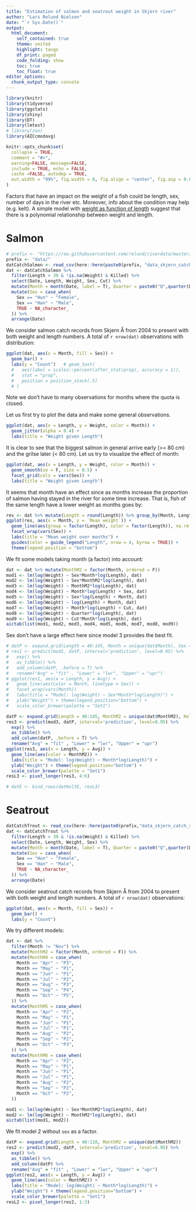 ```yaml
---
title: "Estimation of salmon and seatrout weight in Skjern river"
author: "Lars Relund Nielsen"
date: "`r Sys.Date()`"
output: 
  html_document:
    self_contained: true
    theme: united
    highlight: tango
    df_print: paged
    code_folding: show
    toc: true
    toc_float: true
editor_options: 
  chunk_output_type: console
---
```


```r
library(knitr)
library(tidyverse)
library(ggstats)
library(shiny)
library(DT)
library(lmtest)
# library(zoo)
library(AICcmodavg)

knitr::opts_chunk$set(
  collapse = TRUE,
  comment = "#>",
  warning=FALSE, message=FALSE, 
  include = TRUE, echo = FALSE, 
  cache =FALSE, autodep = TRUE,
  out.width = "99%", fig.width = 8, fig.align = "center", fig.asp = 0.62
)
```

Factors that have an impact on the weight of a fish could be length, sex, number of days in the river etc. Moreover, info about the condition may help (e.g. kelt). A simple model with [weight as function of length](https://en.wikipedia.org/wiki/Standard_weight_in_fish) suggest that there is a polynomial relationship between weight and length.


# Salmon

```r
# prefix <- "https://raw.githubusercontent.com/relund/riverdata/master/data/"
prefix <- "data/"
datCatchSalmon <- read_csv(here::here(paste0(prefix, "data_skjern_catch_salmon", "_", 2004:year(now()), ".csv")))
dat <- datCatchSalmon %>% 
  filter(Length > 39 & !is.na(Weight) & Killed) %>% 
  select(Date, Length, Weight, Sex, Cut) %>% 
  mutate(Month = month(Date, label = T), Quarter = paste0("Q",quarter(Date))) %>% 
  mutate(Sex = case_when(
    Sex == "Hun" ~ "Female",
    Sex == "Han" ~ "Male",
    TRUE ~ NA_character_
  )) %>% 
  arrange(Date)
```

We consider salmon catch records from Skjern Å from 2004 to present with both weight and length numbers. A total of `r nrow(dat)` observations with distribution:

```r
ggplot(dat, aes(x = Month, fill = Sex)) + 
  geom_bar() +
  labs(y = "Count")   # geom_text(
  #   aes(label = scales::percent(after_stat(prop), accuracy = 1)),
  #   stat = "prop",
  #   position = position_stack(.5)
  # )
```

Note we don't have to many observations for months where the quota is closed. 



Let us first try to plot the data and make some general observations.

```r
ggplot(dat, aes(x = Length, y = Weight, color = Month)) +
  geom_jitter(alpha = 0.4) + 
  labs(title = "Weight given Length") 
```

It is clear to see that the biggest salmon in general arrive early (>= 80 cm) and the grilse later (< 80 cm). 
Let us try to visualize the effect of month:

```r
ggplot(dat, aes(x = Length, y = Weight, color = Month)) +
  geom_smooth(se = F, size = 0.5) + 
  facet_grid(cols = vars(Sex)) + 
  labs(title = "Weight given Length") 
```

It seems that month have an effect since as months increase the proportion of salmon having stayed in the river for some time increase. That is, fish of the same length have a lower weight as months goes by:

```r
res <- dat %>% mutate(Length = round(Length)) %>% group_by(Month, Length, Sex) %>% summarise(`Mean weight` = mean(Weight)) %>% arrange(Length)
ggplot(res, aes(x = Month, y = `Mean weight`)) +
  geom_line(aes(group = factor(Length), color = factor(Length)), na.rm = T) +
  facet_wrap(vars(Sex)) + 
  labs(title = "Mean weight over months") +
  guides(color = guide_legend("Length", nrow = 4, byrow = TRUE)) + 
  theme(legend.position = "bottom")
```



We fit some models taking month (a factor) into account:

```r
dat <- dat %>% mutate(MonthM2 = factor(Month, ordered = F))
mod1 <- lm(log(Weight) ~ Sex*Month*log(Length), dat)
mod2 <- lm(log(Weight) ~ Sex*MonthM2*log(Length), dat)
mod3 <- lm(log(Weight) ~ MonthM2*log(Length), dat)
mod4 <- lm(log(Weight) ~ Month*log(Length) + Sex, dat)
mod5 <- lm(log(Weight) ~ Sex*log(Length) + Month, dat)
mod6 <- lm(log(Weight) ~ log(Length) + Month, dat)
mod7 <- lm(log(Weight) ~ Month*log(Length) + Cut, dat)
mod8 <- lm(log(Weight) ~ Quarter*log(Length), dat)
mod9 <- lm(log(Weight) ~ Cut*Month*log(Length), dat)
aictab(list(mod1, mod2, mod3, mod4, mod5, mod6, mod7, mod8, mod9))
```

Sex don't have a large effect here since model 3 provides the best fit. 

```r
# datP <- expand.grid(Length = 40:145, Month = unique(dat$Month), Sex = c("Male", "Female"))
# res1 <- predict(mod1, datP, interval='prediction', level=0.95) %>% 
#   exp() %>% 
#   as_tibble() %>% 
#   add_column(datP, .before = T) %>% 
#   rename("Avg" = "fit" , "Lower" = "lwr", "Upper" = "upr")
# ggplot(res1, aes(x = Length, y = Avg)) + 
#   geom_line(aes(color = Month, linetype = Sex)) +
#   facet_wrap(vars(Month))
#   labs(title = "Model: log(Weight) ~ Sex*Month*log(Length)") +
#   ylab("Weight") + theme(legend.position="bottom") + 
#   scale_color_brewer(palette = "Set1")

datP <- expand.grid(Length = 40:145, MonthM2 = unique(dat$MonthM2), Kelt = F)
res3 <- predict(mod3, datP, interval='prediction', level=0.95) %>% 
  exp() %>% 
  as_tibble() %>% 
  add_column(datP, .before = T) %>% 
  rename("Avg" = "fit" , "Lower" = "lwr", "Upper" = "upr")
ggplot(res3, aes(x = Length, y = Avg)) + 
  geom_line(aes(color = MonthM2)) +
  labs(title = "Model: log(Weight) ~ Month*log(Length)") +
  ylab("Weight") + theme(legend.position="bottom") + 
  scale_color_brewer(palette = "Set1")
resL3 <- pivot_longer(res3, 4:6)
```

```r
# datE <- bind_rows(datKeltE, resL3)
```


# Seatrout

```r
datCatchTrout <- read_csv(here::here(paste0(prefix,"data_skjern_catch_seatrout", "_", 2004:year(now()), ".csv")))
dat <- datCatchTrout %>% 
  filter(Length > 39 & !is.na(Weight) & Killed) %>% 
  select(Date, Length, Weight, Sex) %>% 
  mutate(Month = month(Date, label = T), Quarter = paste0("Q",quarter(Date))) %>% 
  mutate(Sex = case_when(
    Sex == "Hun" ~ "Female",
    Sex == "Han" ~ "Male",
    TRUE ~ NA_character_
  )) %>% 
  arrange(Date)
```

We consider seatrout catch records from Skjern Å from 2004 to present with both weight and length numbers. A total of `r nrow(dat)` observations:

```r
ggplot(dat, aes(x = Month, fill = Sex)) + 
  geom_bar() +
  labs(y = "Count") 
```

We try different models:

```r
dat <- dat %>% 
  filter(Month != "Nov") %>% 
  mutate(MonthM2 = factor(Month, ordered = F)) %>% 
  mutate(MonthM4 = case_when(
    Month == "Apr" ~ "P3",
    Month == "May" ~ "P1",
    Month == "Jun" ~ "P1",
    Month == "Jul" ~ "P2",
    Month == "Aug" ~ "P3",
    Month == "Sep" ~ "P4",
    Month == "Oct" ~ "P5",
  )) %>% 
  mutate(MonthM5 = case_when(
    Month == "Apr" ~ "P2",
    Month == "May" ~ "P1",
    Month == "Jun" ~ "P1",
    Month == "Jul" ~ "P1",
    Month == "Aug" ~ "P2",
    Month == "Sep" ~ "P2",
    Month == "Oct" ~ "P3",
  )) %>% 
  mutate(MonthM6 = case_when(
    Month == "Apr" ~ "P2",
    Month == "May" ~ "P1",
    Month == "Jun" ~ "P1",
    Month == "Jul" ~ "P1",
    Month == "Aug" ~ "P2",
    Month == "Sep" ~ "P2",
    Month == "Oct" ~ "P2",
  )) 

mod1 <- lm(log(Weight) ~ Sex*MonthM2*log(Length), dat)
mod2 <- lm(log(Weight) ~ MonthM2*log(Length), dat)
aictab(list(mod1, mod2))
```

We fit model 2 without `sex` as a factor.

```r
datP <- expand.grid(Length = 40:110, MonthM2 = unique(dat$MonthM2))
res2 <- predict(mod2, datP, interval='prediction', level=0.95) %>% 
  exp() %>% 
  as_tibble() %>% 
  add_column(datP) %>% 
  rename("Avg" = "fit" , "Lower" = "lwr", "Upper" = "upr")
ggplot(res2, aes(x = Length, y = Avg)) + 
  geom_line(aes(color = MonthM2)) +
  labs(title = "Model: log(Weight) ~ Month*log(Length)") +
  ylab("Weight") + theme(legend.position="bottom") + 
  scale_color_brewer(palette = "Set1")
resL2 <- pivot_longer(res2, 1:3)
```




